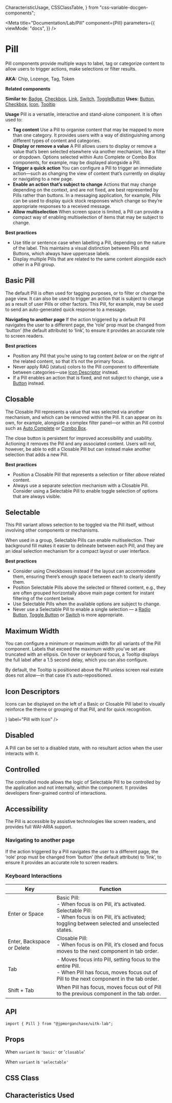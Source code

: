   CharacteristicUsage,
  CSSClassTable,
} from "css-variable-docgen-components";

<Meta
  title="Documentation/Lab/Pill"
  component={Pill}
  parameters={{
    viewMode: "docs",
  }}
/>

# Pill

Pill components provide multiple ways to label, tag or categorize content to
allow users to trigger actions, make selections or filter results.

**AKA:** Chip, Lozenge, Tag, Token

**Related components**

**Similar to:** [Badge](/?path=/story/lab-badge--all-badges),
[Checkbox](/?path=/story/core-checkbox--feature-input),
[Link](/?path=/story/lab-link--default),
[Switch](/?path=/story/lab-badge--feature-switch),
[ToggleButton](/?path=/story/toggle-button--default-button)
**Uses:** [Button](/?path=/story/core-button--cta),
[Checkbox](/?path=/story/core-checkbox--feature-input),
[Icon](/?path=/story/core-icon--toolkit-icon),
[Tooltip](/?path=/story/core-tooltip--default)

**Usage**
Pill is a versatile, interactive and stand-alone component. It is often used to:

- **Tag content**
  Use a Pill to organise content that may be mapped to more than one category. It
  provides users with a way of distinguishing among different types of content and
  categories.
- **Display or remove a value**
  A Pill allows users to display or remove a value that’s been selected elsewhere
  via another mechanism, like a filter or dropdown. Options selected within Auto
  Complete or Combo Box components, for example, may be displayed alongside a Pill.
- **Trigger a quick action**
  You can configure a Pill to trigger an immediate action—such as changing the view
  of content that’s currently on display or navigating to a new page.
- **Enable an action that’s subject to change**
  Actions that may change depending on the context, and are not fixed, are best
  represented by Pills rather than buttons. In a messaging application, for example,
  Pills can be used to display quick stock responses which change so they’re appropriate
  responses to a received message.
- **Allow multiselection**
  When screen space is limited, a Pill can provide a compact way of enabling multiselection
  of items that may be subject to change.

**Best practices**

- Use title or sentence case when labelling a Pill, depending on the nature of
  the label. This maintains a visual distinction between Pills and Buttons,
  which always have uppercase labels.
- Display multiple Pills that are related to the same content alongside each
  other in a Pill group.

## Basic Pill

The default Pill is often used for tagging purposes, or to filter or change the
page view. It can also be used to trigger an action that is subject to change as
a result of user Pills or other factors. This Pill, for example, may be used to
send an auto-generated quick response to a message.

**Navigating to another page**
If the action triggered by a default Pill navigates the user to a different
page, the ‘role’ prop must be changed from ‘button’ (the default attribute) to
‘link’, to ensure it provides an accurate role to screen readers.

**Best practices**

- Position any Pill that you’re using to tag content _below_ or on the _right_
  of the related content, so that it’s not the primary focus.
- Never apply RAG (status) colors to the Pill component to differentiate between
  categories—use [Icon Descriptor](/?path=/docs/toolkit-2-0-icon) instead.
- If a Pill enables an action that is fixed, and not subject to change, use a
  [Button](/?path=/docs/toolkit-2-0-button) instead.

<Canvas>
  <Story name="Basic Pill">
    <Pill label="Basic Pill" />
  </Story>
</Canvas>

## Closable

The Closable Pill represents a value that was selected via another mechanism,
and which can be removed within the Pill. It can appear on its own, for example,
alongside a complex filter panel—or within an Pill control such as
[Auto Complete](/components/autocomplete) or [Combo Box](/components/combobox).

The close button is persistent for improved accessibility and usability.
Actioning it removes the Pill and any associated content. Users will not,
however, be able to edit a Closable Pill but can instead make another selection
that adds a new Pill.

**Best practices**

- Position a Closable Pill that represents a selection or filter _above_ related
  content.
- Always use a separate selection mechanism with a Closable Pill. Consider using
  a Selectable Pill to enable toggle selection of options that are always
  visible.

<Canvas>
  <Story name="Closable">
    <Pill label="Closable Pill" variant="closable" />
  </Story>
</Canvas>

## Selectable

This Pill variant allows selection to be toggled via the Pill itself, without
involving other components or mechanisms.

When used in a group, Selectable Pills can enable multiselection. Their
background fill makes it easier to delineate between each Pill, and they are an
ideal selection mechanism for a compact layout or user interface.

**Best practices**

- Consider using Checkboxes instead if the layout can accommodate them, ensuring
  there’s enough space between each to clearly identify them.
- Position Selectable Pills above the selected or filtered content, e.g., they
  are often grouped horizontally above main page content for instant filtering
  of the content below.
- Use Selectable Pills when the available options are subject to change.
- Never use a Selectable Pill to enable a single selection — a
  [Radio Button](/components/radiobutton),
  [Toggle Button](/components/togglebutton) or [Switch](/components/switch) is
  more appropriate.

<Canvas>
  <Story name="Selectable">
    <Pill label="Selectable Pill" variant="selectable" />
  </Story>
</Canvas>

## Maximum Width

You can configure a minimum or maximum width for all variants of the Pill
component. Labels that exceed the maximum width you’ve set are truncated with an
ellipsis. On hover or keyboard focus, a Tooltip displays the full label after a
1.5 second delay, which you can also configure.

By default, the Tooltip is positioned above the Pill unless screen real estate
does not allow—in that case it’s auto-repositioned.

<Canvas>
  <Story name="MaximumWidth">
    <Pill
      label="Extra extra long Pill label example."
      style={{ marginRight: 24 }}
    />
    <Pill label="FX" />
  </Story>
</Canvas>

## Icon Descriptors

Icons can be displayed on the left of a Basic or Closable Pill label to visually
reinforce the theme or grouping of that Pill, and for quick recognition.

<Canvas>
  <Story name="Icon Descriptors">
    <Pill icon={<UserBadgeIcon />} label="Pill with Icon" />
  </Story>
</Canvas>

## Disabled

A Pill can be set to a disabled state, with no resultant action when the user
interacts with it.

<Canvas>
  <Story name="Disabled">
    <Pill label="Disabled Pill" disabled variant="closable" />
  </Story>
</Canvas>

## Controlled

The controlled mode allows the logic of Selectable Pill to be controlled by the
application and not internally, within the component. It provides developers
finer-grained control of interactions.

<Canvas>
  <Story id="core-pill--controlled-pill" />
</Canvas>

## Accessibility

The Pill is accessible by assistive technologies like screen readers, and
provides full WAI-ARIA support.

### Navigating to another page

If the action triggered by a Pill navigates the user to a different page, the
‘role’ prop must be changed from ‘button’ (the default attribute) to ‘link’, to
ensure it provides an accurate role to screen readers.

### Keyboard Interactions

| Key                        | Function                                                                                                                                                                         |
| -------------------------- | -------------------------------------------------------------------------------------------------------------------------------------------------------------------------------- |
| Enter or Space             | Basic Pill:<br /> - When focus is on Pill, it’s activated. <br/> Selectable Pill:<br/> - When focus is on Pill, it’s activated; toggling between selected and unselected states. |
| Enter, Backspace or Delete | Closable Pill:<br /> - When focus is on Pill, it’s closed and focus moves to the next component in tab order.                                                                    |
| Tab                        | - Moves focus into Pill, setting focus to the entire Pill.<br/> - When Pill has focus, moves focus out of Pill to the next component in the tab order.                           |
| Shift + Tab                | When Pill has focus, moves focus out of Pill to the previous component in the tab order.                                                                                         |

## API

```
import { Pill } from "@jpmorganchase/uitk-lab";
```

## Props

When `variant` is `'basic'` or '`closable`'

<ArgsTable of={Pill} />

When `variant` is `'selectable'`

<ArgsTable of={SelectablePill} />

## CSS Class

<CSSClassTable of={Pill} />

## Characteristics Used

<CharacteristicUsage of={Pill} />
